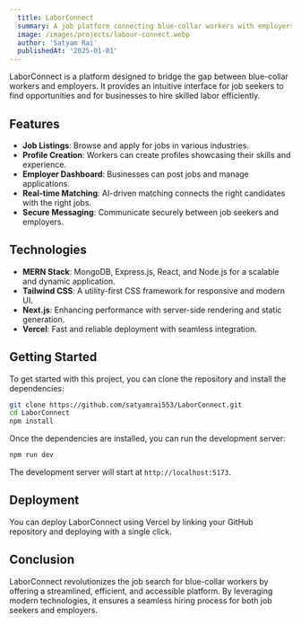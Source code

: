 ```yaml
---
  title: LaborConnect
  summary: A job platform connecting blue-collar workers with employers.
  image: /images/projects/labour-connect.webp
  author: 'Satyam Rai'
  publishedAt: '2025-01-01'
---
```


LaborConnect is a platform designed to bridge the gap between blue-collar workers and employers. It provides an intuitive interface for job seekers to find opportunities and for businesses to hire skilled labor efficiently.

## Features

- **Job Listings**: Browse and apply for jobs in various industries.
- **Profile Creation**: Workers can create profiles showcasing their skills and experience.
- **Employer Dashboard**: Businesses can post jobs and manage applications.
- **Real-time Matching**: AI-driven matching connects the right candidates with the right jobs.
- **Secure Messaging**: Communicate securely between job seekers and employers.

## Technologies

- **MERN Stack**: MongoDB, Express.js, React, and Node.js for a scalable and dynamic application.
- **Tailwind CSS**: A utility-first CSS framework for responsive and modern UI.
- **Next.js**: Enhancing performance with server-side rendering and static generation.
- **Vercel**: Fast and reliable deployment with seamless integration.

## Getting Started

To get started with this project, you can clone the repository and install the
dependencies:

```bash
git clone https://github.com/satyamrai553/LaborConnect.git
cd LaborConnect
npm install
```

Once the dependencies are installed, you can run the development server:

```bash
npm run dev
```

The development server will start at `http://localhost:5173`.

## Deployment

You can deploy LaborConnect using Vercel by linking your GitHub repository and deploying with a single click.

## Conclusion

LaborConnect revolutionizes the job search for blue-collar workers by offering a streamlined, efficient, and accessible platform. By leveraging modern technologies, it ensures a seamless hiring process for both job seekers and employers.
